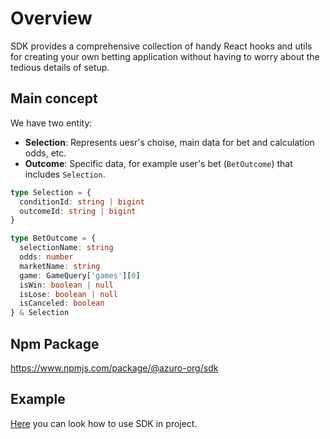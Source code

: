 
# Overview

SDK provides a comprehensive collection of handy React hooks and utils for creating your own betting application without having to worry about the tedious details of setup.

## Main concept

We have two entity:

- **Selection**: Represents uesr's choise, main data for bet and calculation odds, etc.
- **Outcome**: Specific data, for example user's bet (`BetOutcome`) that includes `Selection`.

```ts
type Selection = {
  conditionId: string | bigint
  outcomeId: string | bigint
}
```

```ts
type BetOutcome = {
  selectionName: string
  odds: number
  marketName: string
  game: GameQuery['games'][0]
  isWin: boolean | null
  isLose: boolean | null
  isCanceled: boolean
} & Selection
```

## Npm Package

https://www.npmjs.com/package/@azuro-org/sdk

## Example

[Here](https://github.com/Azuro-protocol/sdk/tree/main/examples/nextjs) you can look how to use SDK in project.
